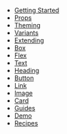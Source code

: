 - [Getting Started](/getting-started)
- [Props](/props)
- [Theming](/theming)
- [Variants](/variants)
- [Extending](/extending)
- [Box](/box)
- [Flex](/flex)
- [Text](/text)
- [Heading](/heading)
- [Button](/button)
- [Link](/link)
- [Image](/image)
- [Card](/card)
- [Guides](/guides)
- [Demo](/demo)
- [Recipes](/recipes)
